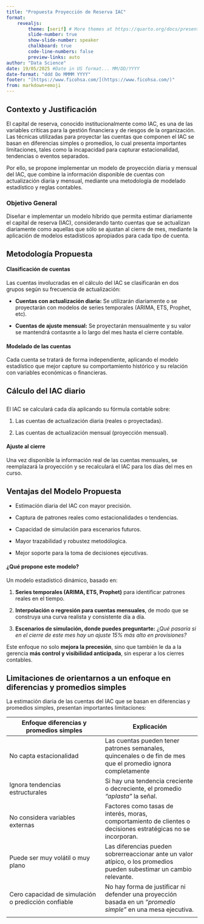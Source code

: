 ```yaml
---
title: "Propuesta Proyección de Reserva IAC"
format:
    revealjs:
        theme: [serif] # More themes at https://quarto.org/docs/presentations/revealjs/themes.html
        slide-number: true
        show-slide-number: speaker
        chalkboard: true
        code-line-numbers: false
        preview-links: auto
author: "Data Science"
date: 19/05/2025 #Date in US format... MM/DD/YYYY
date-format: "ddd Do MMMM YYYY"
footer: "[https://www.ficohsa.com/](https://www.ficohsa.com/)"
from: markdown+emoji
---
```


## Contexto y Justificación {style="font-size:20px"}

El capital de reserva, conocido institucionalmente como IAC, es una de las variables criticas para la gestión financiera y de riesgos de la organización. Las técnicas utilizadas para proyectar las cuentas que componen el IAC se basan en diferencias simples o promedios, lo cual presenta importantes limitaciones, tales como la incapacidad para capturar estacionalidad, tendencias o eventos separados.

Por ello, se propone implementar un modelo de proyección diaria y mensual del IAC, que combine la información disponible de cuentas con actualización diaria y mensual, mediante una metodología de modelado estadístico y reglas contables.

### Objetivo General 

Diseñar e implementar un modelo híbrido que permita estimar diariamente el capital de reserva (IAC), considerando tanto cuentas que se actualizan diariamente como aquellas que sólo se ajustan al cierre de mes, mediante la aplicación de modelos estadísticos apropiados para cada tipo de cuenta.

## Metodología Propuesta  {style="font-size:20px"}

#### Clasificación de cuentas

Las cuentas involucradas en el cálculo del IAC se clasificarán en dos grupos según su frecuencia de actualización:

-   **Cuentas con actualización diaria:** Se utilizarán diariamente o se proyectarán con modelos de series temporales (ARIMA, ETS, Prophet, etc).

-   **Cuentas de ajuste mensual:** Se proyectarán mensualmente y su valor se mantendrá contasnte a lo largo del mes hasta el cierre contable.

#### Modelado de las cuentas

Cada cuenta se tratará de forma independiente, aplicando el modelo estadístico que mejor capture su comportamiento histórico y su relación con variables económicas o financieras.

#### Cálculo del IAC diario  {style="font-size: 20px"}

El IAC se calculará cada día aplicando su fórmula contable sobre:

1.  Las cuentas de actualización diaria (reales o proyectadas).

2.  Las cuentas de actualización mensual (proyección mensual).

#### Ajuste al cierre 

Una vez disponible la información real de las cuentas mensuales, se reemplazará la proyección y se recalculará el IAC para los días del mes en curso.

## Ventajas del Modelo Propuesta {style="font-size: 20px"}

-   Estimación diaria del IAC con mayor precisión.

-   Captura de patrones reales como estacionalidades o tendencias.

-   Capacidad de simulación para escenarios futuros.

-   Mayor trazabilidad y robustez metodólogica.

-   Mejor soporte para la toma de decisiones ejecutivas.

####  ¿Qué propone este modelo?

Un modelo estadísticó dinámico, basado en:

1.  **Series temporales (ARIMA, ETS, Prophet)** para identificar patrones reales en el tiempo.

2.  **Interpolación o regresión para cuentas mensuales**, de modo que se construya una curva realista y consistente día a día.

3.  **Escenarios de simulación, donde puedes preguntarte:** ¿*Qué pasaría si en el cierre de este mes hay un ajuste 15% más alto en provisiones?*

Este enfoque no solo **mejora la precesión**, sino que también le da a la gerencia **más control y visibilidad anticipada**, sin esperar a los cierres contables.

## Limitaciones de orientarnos a un enfoque  en diferencias y promedios simples {style="font-size:20px"}

La estimación diaria de las cuentas del IAC que se basan en diferencias y promedios simples, presentan importantes limitaciones:

| Enfoque diferencias y promedios simples | Explicación |
|------------------------------------|------------------------------------|
| No capta estacionalidad | Las cuentas pueden tener patrones semanales, quincenales o de fin de mes que el promedio ignora completamente |
| Ignora tendencias estructurales | Si hay una tendencia creciente o decreciente, el promedio *"aplasta"* la señal. |
| No considera variables externas | Factores como tasas de interés, moras, comportamiento de clientes o decisiones estratégicas no se incorporan. |
| Puede ser muy volátil o muy plano | Las diferencias pueden sobrerreaccionar ante un valor atípico, o los promedios pueden subestimar un cambio relevante. |
| Cero capacidad de simulación o predicción confiable | No hay forma de justificar ni defender una proyección basada en un *"promedio simple"*  en una mesa ejecutiva. |
|  |  |
